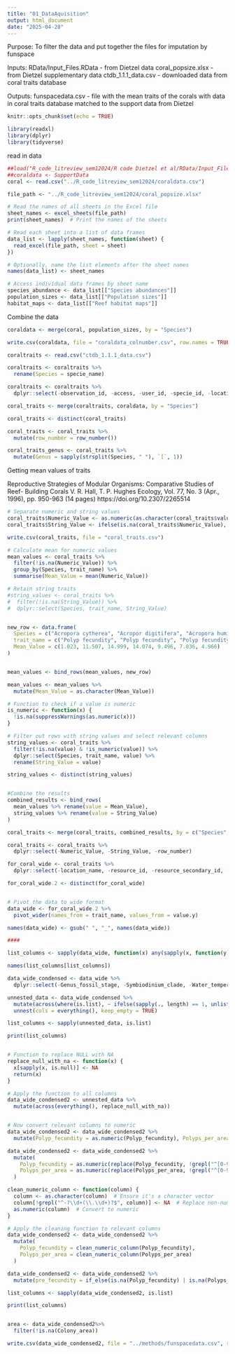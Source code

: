 ```yaml
---
title: "01_DataAquisition"
output: html_document
date: "2025-04-28"
---
```

Purpose: To filter the data and put together the files for imputation by funspace

Inputs: 
RData/Input_Files.RData - from Dietzel data 
coral_popsize.xlsx - from Dietzel supplementary data 
ctdb_1.1.1_data.csv - downloaded data from coral traits database 

Outputs:
funspacedata.csv - file with the mean traits of the corals with data in coral traits database matched to the support data from Dietzel


```r
knitr::opts_chunk$set(echo = TRUE)

library(readxl)
library(dplyr)
library(tidyverse)
```

############## read in data ################

```r
##load("R_code_litreview_sem12024/R code Dietzel et al/RData/Input_Files.RData")
##coraldata <- SupportData
coral <- read.csv("../R_code_litreview_sem12024/coraldata.csv")

file_path <- "../R_code_litreview_sem12024/coral_popsize.xlsx"

# Read the names of all sheets in the Excel file
sheet_names <- excel_sheets(file_path)
print(sheet_names)  # Print the names of the sheets

# Read each sheet into a list of data frames
data_list <- lapply(sheet_names, function(sheet) {
  read_excel(file_path, sheet = sheet)
})

# Optionally, name the list elements after the sheet names
names(data_list) <- sheet_names

# Access individual data frames by sheet name
species_abundance <- data_list[["Species abundances"]]
population_sizes <- data_list[["Population sizes"]]
habitat_maps <- data_list[["Reef habitat maps"]]
```

############## Combine the data ################

```r

coraldata <- merge(coral, population_sizes, by = "Species")

write.csv(coraldata, file = "coraldata_colnumber.csv", row.names = TRUE)

coraltraits <- read.csv("ctdb_1.1.1_data.csv")

coraltraits <- coraltraits %>%
  rename(Species = specie_name)

coraltraits <- coraltraits %>%
  dplyr::select(-observation_id, -access, -user_id, -specie_id, -location_id, - latitude, -longitude, -measurement_id, -standard_id, -methodology_name, -methodology_id, -precision, -precision_type, -precision_upper, -replicates, -notes, -trait_class)

coral_traits <- merge(coraltraits, coraldata, by = "Species")

coral_traits <- distinct(coral_traits)

coral_traits <- coral_traits %>%
  mutate(row_number = row_number())

coral_traits_genus <- coral_traits %>%
  mutate(Genus = sapply(strsplit(Species, " "), `[`, 1))

```

############## Getting mean values of traits ################
Reproductive Strategies of Modular Organisms: Comparative Studies of Reef- Building Corals
V. R. Hall, T. P. Hughes
Ecology, Vol. 77, No. 3 (Apr., 1996), pp. 950-963 (14 pages)
https://doi.org/10.2307/2265514
```r

# Separate numeric and string values
coral_traits$Numeric_Value <- as.numeric(as.character(coral_traits$value))
coral_traits$String_Value <- ifelse(is.na(coral_traits$Numeric_Value), as.character(coral_traits$value), NA)

write.csv(coral_traits, file = "coral_traits.csv")

# Calculate mean for numeric values
mean_values <- coral_traits %>%
  filter(!is.na(Numeric_Value)) %>%
  group_by(Species, trait_name) %>%
  summarise(Mean_Value = mean(Numeric_Value))

# Retain string traits
#string_values <- coral_traits %>%
#  filter(!is.na(String_Value)) %>%
#  dplyr::select(Species, trait_name, String_Value)


new_row <- data.frame(
  Species = c("Acropora cytherea", "Acropor digitifera", "Acropora humilis", "Acropora nasuta", "Acropora spathulata", "Goniastrea pectinata", "Goniastrea retiformis"),
  trait_name = c("Polyp fecundity", "Polyp fecundity", "Polyp fecundity", "Polyp fecundity", "Polyp fecundity", "Polyp fecundity", "Polyp fecundity"),
  Mean_Value = c(1.023, 11.507, 14.999, 14.074, 9.496, 7.036, 4.966)
)


mean_values <- bind_rows(mean_values, new_row)

mean_values <- mean_values %>%
  mutate(Mean_Value = as.character(Mean_Value))

# Function to check if a value is numeric
is_numeric <- function(x) {
  !is.na(suppressWarnings(as.numeric(x)))
}

# Filter out rows with string values and select relevant columns
string_values <- coral_traits %>%
  filter(!is.na(value) & !is_numeric(value)) %>%
  dplyr::select(Species, trait_name, value) %>%
  rename(String_Value = value)

string_values <- distinct(string_values)


#Combine the results
combined_results <- bind_rows(
  mean_values %>% rename(value = Mean_Value),
  string_values %>% rename(value = String_Value)
)

coral_traits <- merge(coral_traits, combined_results, by = c("Species", "trait_name"), all = TRUE)

coral_traits <- coral_traits %>%
  dplyr::select(-Numeric_Value, -String_Value, -row_number)

```

```r
for_coral_wide <- coral_traits %>%
  dplyr::select(-location_name, -resource_id, -resource_secondary_id, -value.x, -value_type, -SuscBleach_IUCN, -trait_id, -standard_unit)

for_coral_wide.2 <- distinct(for_coral_wide)


# Pivot the data to wide format
data_wide <- for_coral_wide.2 %>%
  pivot_wider(names_from = trait_name, values_from = value.y)

names(data_wide) <- gsub(" ", "_", names(data_wide))

####

list_columns <- sapply(data_wide, function(x) any(sapply(x, function(y) is.character(y) && length(y) > 1)))

names(list_columns[list_columns])

data_wide_condensed <- data_wide %>%
  dplyr::select(-Genus_fossil_stage, -Symbiodinium_clade, -Water_temperature, -Season, -Turbidity, -Plankton_controlled, -Geographical_region, -Symbiodinium_subclade, -Habitat_type, -Wave_exposure, -Direction, -Shaded, -Growth_form_Veron, -Water_depth, -Irradiance, -Year, -Colony_part, -Damage, -'Indo-Pacific_faunal_province', -Month, -Flow_rate, -Fish_predation_controlled, -Fish_association_controlled) 

unnested_data <- data_wide_condensed %>%
  mutate(across(where(is.list), ~ ifelse(sapply(., length) == 1, unlist(.), .))) %>%
  unnest(cols = everything(), keep_empty = TRUE)

list_columns <- sapply(unnested_data, is.list)

print(list_columns)


# Function to replace NULL with NA
replace_null_with_na <- function(x) {
  x[sapply(x, is.null)] <- NA
  return(x)
}

# Apply the function to all columns
data_wide_condensed2 <- unnested_data %>%
  mutate(across(everything(), replace_null_with_na))


# Now convert relevant columns to numeric
data_wide_condensed2 <- data_wide_condensed2 %>%
  mutate(Polyp_fecundity = as.numeric(Polyp_fecundity), Polyps_per_area = as.numeric(Polyps_per_area))

data_wide_condensed2 <- data_wide_condensed2 %>%
  mutate(
    Polyp_fecundity = as.numeric(replace(Polyp_fecundity, !grepl("^[0-9.]+$", Polyp_fecundity), NA)),
    Polyps_per_area = as.numeric(replace(Polyps_per_area, !grepl("^[0-9.]+$", Polyps_per_area), NA))
  )

clean_numeric_column <- function(column) {
  column <- as.character(column)  # Ensure it's a character vector
  column[!grepl("^-?\\d+(\\.\\d+)?$", column)] <- NA  # Replace non-numeric values with NA
  as.numeric(column)  # Convert to numeric
}

# Apply the cleaning function to relevant columns
data_wide_condensed2 <- data_wide_condensed2 %>%
  mutate(
    Polyp_fecundity = clean_numeric_column(Polyp_fecundity),
    Polyps_per_area = clean_numeric_column(Polyps_per_area)
  )

data_wide_condensed2 <- data_wide_condensed2 %>%
  mutate(pre_fecundity = if_else(is.na(Polyp_fecundity) | is.na(Polyps_per_area), NA_real_, Polyp_fecundity * Polyps_per_area *1e10))

list_columns <- sapply(data_wide_condensed2, is.list)

print(list_columns)


area <- data_wide_condensed2%>%
  filter(!is.na(Colony_area))

write.csv(data_wide_condensed2, file = "../methods/funspacedata.csv", row.names = TRUE)

```